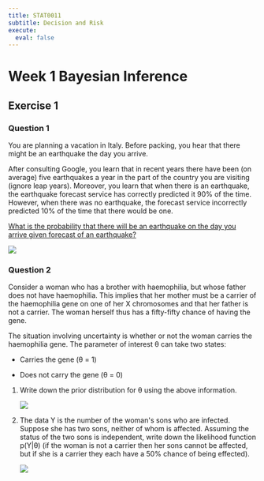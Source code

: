 ```yaml
---
title: STAT0011
subtitle: Decision and Risk
execute: 
  eval: false
---
```


# **Week 1 Bayesian Inference**

## **Exercise 1**

### **Question 1**

You are planning a vacation in Italy. Before packing, you hear that there might be an earthquake the day you arrive.

After consulting Google, you learn that in recent years there have been (on
average) five earthquakes a year in the part of the country you are visiting
(ignore leap years). Moreover, you learn that when there is an earthquake, the earthquake forecast service has correctly predicted it 90% of the time. However, when there was no earthquake, the forecast service incorrectly predicted 10% of the time that there would be one.

[What is the probability that there will be an earthquake on the day you arrive given forecast of an earthquake?]{.underline}

![](images/image-297229950.png)

### **Question 2**

Consider a woman who has a brother with haemophilia, but whose father does not have haemophilia. This implies that her mother must be a carrier of the haemophilia gene on one of her X chromosomes and that her father is not a carrier. The woman herself thus has a fifty-fifty chance of having the gene.

The situation involving uncertainty is whether or not the woman carries the
haemophilia gene. The parameter of interest θ can take two states:

-   Carries the gene (θ = 1)

-   Does not carry the gene (θ = 0)

1.  Write down the prior distribution for θ using the above information.

    ![](images/image-1001256580.png)

2.  The data Y is the number of the woman\'s sons who are infected. Suppose she has two sons, neither of whom is affected. Assuming the status of the two sons is independent, write down the likelihood function p(Y\|θ) (if the woman is not a carrier then her sons cannot be affected, but if she is a carrier they each have a 50% chance of being effected).

    ![](images/image-1711161989.png)
    				
    			
    		

	
